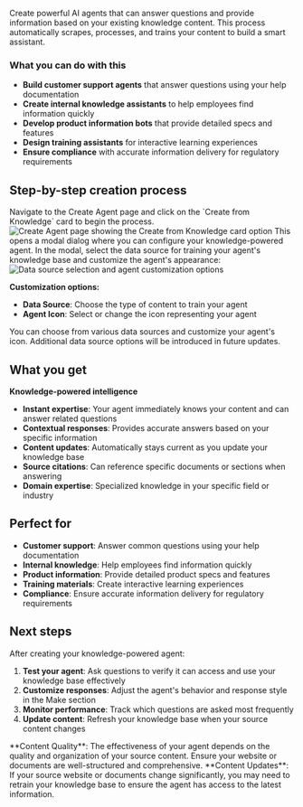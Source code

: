 

Create powerful AI agents that can answer questions and provide information based on your existing knowledge content. This process automatically scrapes, processes, and trains your content to build a smart assistant.

### What you can do with this

- **Build customer support agents** that answer questions using your help documentation
- **Create internal knowledge assistants** to help employees find information quickly
- **Develop product information bots** that provide detailed specs and features
- **Design training assistants** for interactive learning experiences
- **Ensure compliance** with accurate information delivery for regulatory requirements

## Step-by-step creation process

<Steps>
<Step title="Click Create from Knowledge card">
  Navigate to the Create Agent page and click on the `Create from Knowledge` card to begin the process.
  
  <Frame>
  <img src="/images/kbs/create-from-kb-step-1.png" alt="Create Agent page showing the Create from Knowledge card option" />
  </Frame>
  
  <Check>
  This opens a modal dialog where you can configure your knowledge-powered agent.
  </Check>
</Step>

<Step title="Select data source and customize agent">
  In the modal, select the data source for training your agent's knowledge base and customize the agent's appearance:
  
  <Frame>
  <img src="/images/kbs/create-from-kb-step-2.png" alt="Data source selection and agent customization options" />
  </Frame>
  
  **Customization options:**
  - **Data Source**: Choose the type of content to train your agent
  - **Agent Icon**: Select or change the icon representing your agent
  
  <Info>
  You can choose from various data sources and customize your agent's icon. Additional data source options will be introduced in future updates.
  </Info>
</Step>
</Steps>
<Tabs>
  <Tab title="Website">
<Steps>
    <WebSource />
  </Steps>
  </Tab>
  <Tab title="PDF">
  <Steps>
    <PdfSource />
  </Steps>
  </Tab>
</Tabs>

## What you get

**Knowledge-powered intelligence**
- **Instant expertise**: Your agent immediately knows your content and can answer related questions
- **Contextual responses**: Provides accurate answers based on your specific information
- **Content updates**: Automatically stays current as you update your knowledge base
- **Source citations**: Can reference specific documents or sections when answering
- **Domain expertise**: Specialized knowledge in your specific field or industry

## Perfect for

- **Customer support**: Answer common questions using your help documentation
- **Internal knowledge**: Help employees find information quickly
- **Product information**: Provide detailed product specs and features
- **Training materials**: Create interactive learning experiences
- **Compliance**: Ensure accurate information delivery for regulatory requirements

## Next steps

After creating your knowledge-powered agent:

1. **Test your agent**: Ask questions to verify it can access and use your knowledge base effectively
2. **Customize responses**: Adjust the agent's behavior and response style in the Make section
3. **Monitor performance**: Track which questions are asked most frequently
4. **Update content**: Refresh your knowledge base when your source content changes

<Tip>
**Content Quality**: The effectiveness of your agent depends on the quality and organization of your source content. Ensure your website or documents are well-structured and comprehensive.
</Tip>

<Warning>
**Content Updates**: If your source website or documents change significantly, you may need to retrain your knowledge base to ensure the agent has access to the latest information.
</Warning>
